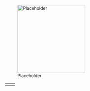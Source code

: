 [[File:Placeholder|thumb|220px]]
{| border="0" cellpadding="1" cellspacing="1" class="article-table article-table-selected" style="width: 500px;"
|
|
|}